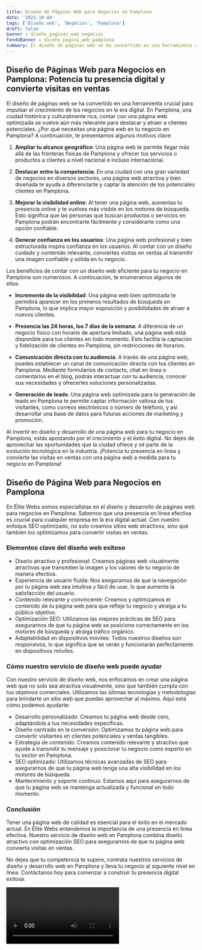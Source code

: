 ```yaml
---
title: Diseño de Páginas Web para Negocios en Pamplona
date: '2023-10-04'
tags: ['Diseño web', 'Negocios', 'Pamplona']
draft: false
banner : diseño_paginas_web_negocios
fondoBanner : diseño_pagina_web_pamplona
summary: El diseño de páginas web se ha convertido en una herramienta crucial para impulsar el crecimiento de los negocios en la era digital. En Pamplona, una ciudad histórica y culturalmente rica, contar con una página web optimizada se vuelve aún más relevante para destacar y atraer a clientes potenciales. ¿Por qué necesitas una página web en tu negocio en Pamplona? A continuación, te presentamos algunos motivos clave
---
```


## Diseño de Páginas Web para Negocios en Pamplona: Potencia tu presencia digital y convierte visitas en ventas

El diseño de páginas web se ha convertido en una herramienta crucial para impulsar el crecimiento de los negocios en la era digital. En Pamplona, una ciudad histórica y culturalmente rica, contar con una página web optimizada se vuelve aún más relevante para destacar y atraer a clientes potenciales. ¿Por qué necesitas una página web en tu negocio en Pamplona? A continuación, te presentamos algunos motivos clave:

1. **Ampliar tu alcance geográfico**: Una página web te permite llegar más allá de las fronteras físicas de Pamplona y ofrecer tus servicios o productos a clientes a nivel nacional e incluso internacional.

2. **Destacar entre la competencia**: En una ciudad con una gran variedad de negocios en diversos sectores, una página web atractiva y bien diseñada te ayuda a diferenciarte y captar la atención de los potenciales clientes en Pamplona.

3. **Mejorar la visibilidad online**: Al tener una página web, aumentas tu presencia online y te vuelves más visible en los motores de búsqueda. Esto significa que las personas que buscan productos o servicios en Pamplona podrán encontrarte fácilmente y considerarte como una opción confiable.

4. **Generar confianza en los usuarios**: Una página web profesional y bien estructurada inspira confianza en los usuarios. Al contar con un diseño cuidado y contenido relevante, conviertes visitas en ventas al transmitir una imagen confiable y sólida en tu negocio.

Los beneficios de contar con un diseño web eficiente para tu negocio en Pamplona son numerosos. A continuación, te enumeramos algunos de ellos:

- **Incremento de la visibilidad**: Una página web bien optimizada te permitirá aparecer en los primeros resultados de búsqueda en Pamplona, lo que implica mayor exposición y posibilidades de atraer a nuevos clientes.

- **Presencia las 24 horas, los 7 días de la semana**: A diferencia de un negocio físico con horario de apertura limitado, una página web está disponible para tus clientes en todo momento. Esto facilita la captación y fidelización de clientes en Pamplona, sin restricciones de horarios.

- **Comunicación directa con tu audiencia**: A través de una página web, puedes establecer un canal de comunicación directa con tus clientes en Pamplona. Mediante formularios de contacto, chat en línea o comentarios en el blog, podrás interactuar con tu audiencia, conocer sus necesidades y ofrecerles soluciones personalizadas.

- **Generación de leads**: Una página web optimizada para la generación de leads en Pamplona te permite captar información valiosa de tus visitantes, como correos electrónicos o número de teléfono, y así desarrollar una base de datos para futuras acciones de marketing y promoción.

Al invertir en diseño y desarrollo de una página web para tu negocio en Pamplona, estás apostando por el crecimiento y el éxito digital. No dejes de aprovechar las oportunidades que la ciudad ofrece y sé parte de la evolución tecnológica en la industria. ¡Potencia tu presencia en línea y convierte las visitas en ventas con una página web a medida para tu negocio en Pamplona!

<GifSeo />

<Cta />

## Diseño de Página Web para Negocios en Pamplona

En Élite Webs somos especialistas en el diseño y desarrollo de páginas web para negocios en Pamplona. Sabemos que una presencia en línea efectiva es crucial para cualquier empresa en la era digital actual. Con nuestro enfoque SEO optimizado, no solo creamos sitios web atractivos, sino que también los optimizamos para convertir visitas en ventas.

### Elementos clave del diseño web exitoso

- Diseño atractivo y profesional: Creamos páginas web visualmente atractivas que transmiten la imagen y los valores de tu negocio de manera efectiva.
- Experiencia de usuario fluida: Nos aseguramos de que la navegación por tu página web sea intuitiva y fácil de usar, lo que aumenta la satisfacción del usuario.
- Contenido relevante y convincente: Creamos y optimizamos el contenido de tu página web para que refleje tu negocio y atraiga a tu público objetivo.
- Optimización SEO: Utilizamos las mejores prácticas de SEO para asegurarnos de que tu página web se posicione correctamente en los motores de búsqueda y atraiga tráfico orgánico.
- Adaptabilidad en dispositivos móviles: Todos nuestros diseños son responsivos, lo que significa que se verán y funcionarán perfectamente en dispositivos móviles.

### Cómo nuestro servicio de diseño web puede ayudar

Con nuestro servicio de diseño web, nos enfocamos en crear una página web que no solo sea atractiva visualmente, sino que también cumpla con tus objetivos comerciales. Utilizamos las últimas tecnologías y metodologías para brindarte un sitio web que puedas aprovechar al máximo. Aquí está cómo podemos ayudarte:

- Desarrollo personalizado: Creamos tu página web desde cero, adaptándola a tus necesidades específicas.
- Diseño centrado en la conversión: Optimizamos tu página web para convertir visitantes en clientes potenciales y ventas tangibles.
- Estrategia de contenido: Creamos contenido relevante y atractivo que ayude a transmitir tu mensaje y posicionar tu negocio como experto en tu sector en Pamplona.
- SEO optimizado: Utilizamos técnicas avanzadas de SEO para asegurarnos de que tu página web tenga una alta visibilidad en los motores de búsqueda.
- Mantenimiento y soporte continuo: Estamos aquí para asegurarnos de que tu página web se mantenga actualizada y funcional en todo momento.

### Conclusión

Tener una página web de calidad es esencial para el éxito en el mercado actual. En Élite Webs entendemos la importancia de una presencia en línea efectiva. Nuestro servicio de diseño web en Pamplona combina diseño atractivo con optimización SEO para asegurarnos de que tu página web convierta visitas en ventas.

No dejes que tu competencia te supere, contrata nuestros servicios de diseño y desarrollo web en Pamplona y lleva tu negocio al siguiente nivel en línea. Contáctanos hoy para comenzar a construir tu presencia digital exitosa.

<Video />

<CtaBot job='Negocios' city='Pamplona'/>

<Gmaps query='Pamplona+españa+maps' />